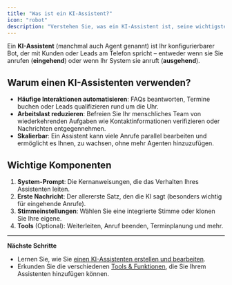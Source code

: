 ```yaml
---
title: "Was ist ein KI-Assistent?"
icon: "robot"
description: "Verstehen Sie, was ein KI-Assistent ist, seine wichtigsten Komponenten und wie er Ihre Telefoninteraktionen automatisieren kann"
---
```


Ein **KI-Assistent** (manchmal auch Agent genannt) ist Ihr konfigurierbarer Bot, der mit Kunden oder Leads am Telefon spricht – entweder wenn sie Sie anrufen (**eingehend**) oder wenn Ihr System sie anruft (**ausgehend**).

## Warum einen KI-Assistenten verwenden?

- **Häufige Interaktionen automatisieren**: FAQs beantworten, Termine buchen oder Leads qualifizieren rund um die Uhr.
- **Arbeitslast reduzieren**: Befreien Sie Ihr menschliches Team von wiederkehrenden Aufgaben wie Kontaktinformationen verifizieren oder Nachrichten entgegennehmen.
- **Skalierbar**: Ein Assistent kann viele Anrufe parallel bearbeiten und ermöglicht es Ihnen, zu wachsen, ohne mehr Agenten hinzuzufügen.

## Wichtige Komponenten

1. **System-Prompt**: Die Kernanweisungen, die das Verhalten Ihres Assistenten leiten.
2. **Erste Nachricht**: Der allererste Satz, den die KI sagt (besonders wichtig für eingehende Anrufe).
3. **Stimmeinstellungen**: Wählen Sie eine integrierte Stimme oder klonen Sie Ihre eigene.
4. **Tools** (Optional): Weiterleiten, Anruf beenden, Terminplanung und mehr.

---

**Nächste Schritte**

- Lernen Sie, wie Sie [einen KI-Assistenten erstellen und bearbeiten](/de/ai-assistants/creating-and-editing).
- Erkunden Sie die verschiedenen [Tools & Funktionen](/de/ai-assistants/tools-and-functions), die Sie Ihrem Assistenten hinzufügen können. 